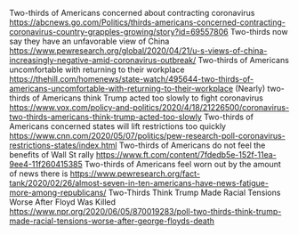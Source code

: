 Two-thirds of Americans concerned about contracting coronavirus https://abcnews.go.com/Politics/thirds-americans-concerned-contracting-coronavirus-country-grapples-growing/story?id=69557806
Two-thirds now say they have an unfavorable view of China https://www.pewresearch.org/global/2020/04/21/u-s-views-of-china-increasingly-negative-amid-coronavirus-outbreak/
Two-thirds of Americans uncomfortable with returning to their workplace https://thehill.com/homenews/state-watch/495644-two-thirds-of-americans-uncomfortable-with-returning-to-their-workplace
(Nearly) two-thirds of Americans think Trump acted too slowly to fight coronavirus https://www.vox.com/policy-and-politics/2020/4/18/21226500/coronavirus-two-thirds-americans-think-trump-acted-too-slowly
Two-thirds of Americans concerned states will lift restrictions too quickly https://www.cnn.com/2020/05/07/politics/pew-research-poll-coronavirus-restrictions-states/index.html
Two-thirds of Americans do not feel the benefits of Wall St rally https://www.ft.com/content/7fdedb5e-152f-11ea-9ee4-11f260415385
Two-thirds of Americans feel worn out by the amount of news there is https://www.pewresearch.org/fact-tank/2020/02/26/almost-seven-in-ten-americans-have-news-fatigue-more-among-republicans/
Two-Thirds Think Trump Made Racial Tensions Worse After Floyd Was Killed https://www.npr.org/2020/06/05/870019283/poll-two-thirds-think-trump-made-racial-tensions-worse-after-george-floyds-death
